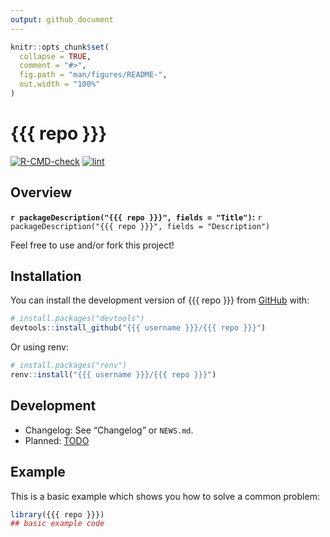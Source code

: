 ```yaml
---
output: github_document
---
```


<!-- README.md is generated from README.Rmd. Please edit that file -->

```r
knitr::opts_chunk$set(
  collapse = TRUE,
  comment = "#>",
  fig.path = "man/figures/README-",
  out.width = "100%"
)
```

# {{{ repo }}}

<!-- badges: start -->
[![R-CMD-check](https://github.com/{{{ username }}}/{{{ repo }}}/workflows/R-CMD-check/badge.svg)](https://github.com/{{{ username }}}/{{{ repo }}}/actions)
[![lint](https://github.com/{{{ username }}}/{{{ repo }}}/workflows/lint/badge.svg)](https://github.com/{{{ username }}}/{{{ repo }}}/actions)
<!-- badges: end -->

## Overview

**`r packageDescription("{{{ repo }}}", fields = "Title")`:** `r packageDescription("{{{ repo }}}", fields = "Description")`

Feel free to use and/or fork this project!

## Installation

You can install the development version of {{{ repo }}} from [GitHub](https://github.com/) with:

``` r
# install.packages("devtools")
devtools::install_github("{{{ username }}}/{{{ repo }}}")
```

Or using renv:

``` r
# install.packages("renv")
renv::install("{{{ username }}}/{{{ repo }}}")
```

## Development

- Changelog: See "Changelog" or `NEWS.md`.
- Planned: [TODO](TODO.md)

## Example

This is a basic example which shows you how to solve a common problem:

```r
library({{{ repo }}})
## basic example code
```
